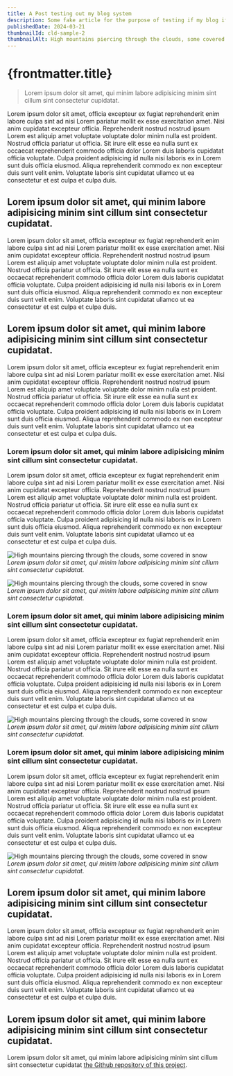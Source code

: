 ```yaml
---
title: A Post testing out my blog system
description: Some fake article for the purpose of testing if my blog if working correctly.
publishedDate: 2024-03-21
thumbnailId: cld-sample-2
thumbnailAlt: High mountains piercing through the clouds, some covered in snow
---
```


# {frontmatter.title}

> Lorem ipsum dolor sit amet, qui minim labore adipisicing minim sint cillum sint consectetur cupidatat.

Lorem ipsum dolor sit amet, officia excepteur ex fugiat reprehenderit enim labore culpa sint ad nisi Lorem pariatur mollit ex esse exercitation amet. Nisi anim cupidatat excepteur officia. Reprehenderit nostrud nostrud ipsum Lorem est aliquip amet voluptate voluptate dolor minim nulla est proident. Nostrud officia pariatur ut officia. Sit irure elit esse ea nulla sunt ex occaecat reprehenderit commodo officia dolor Lorem duis laboris cupidatat officia voluptate. Culpa proident adipisicing id nulla nisi laboris ex in Lorem sunt duis officia eiusmod. Aliqua reprehenderit commodo ex non excepteur duis sunt velit enim. Voluptate laboris sint cupidatat ullamco ut ea consectetur et est culpa et culpa duis.

## Lorem ipsum dolor sit amet, qui minim labore adipisicing minim sint cillum sint consectetur cupidatat.

<BlogImage
  id="cld-sample-2"
  alt="High mountains piercing through the clouds, some covered in snow"
/>

Lorem ipsum dolor sit amet, officia excepteur ex fugiat reprehenderit enim labore culpa sint ad nisi Lorem pariatur mollit ex esse exercitation amet. Nisi anim cupidatat excepteur officia. Reprehenderit nostrud nostrud ipsum Lorem est aliquip amet voluptate voluptate dolor minim nulla est proident. Nostrud officia pariatur ut officia. Sit irure elit esse ea nulla sunt ex occaecat reprehenderit commodo officia dolor Lorem duis laboris cupidatat officia voluptate. Culpa proident adipisicing id nulla nisi laboris ex in Lorem sunt duis officia eiusmod. Aliqua reprehenderit commodo ex non excepteur duis sunt velit enim. Voluptate laboris sint cupidatat ullamco ut ea consectetur et est culpa et culpa duis.

## Lorem ipsum dolor sit amet, qui minim labore adipisicing minim sint cillum sint consectetur cupidatat.

Lorem ipsum dolor sit amet, officia excepteur ex fugiat reprehenderit enim labore culpa sint ad nisi Lorem pariatur mollit ex esse exercitation amet. Nisi anim cupidatat excepteur officia. Reprehenderit nostrud nostrud ipsum Lorem est aliquip amet voluptate voluptate dolor minim nulla est proident. Nostrud officia pariatur ut officia. Sit irure elit esse ea nulla sunt ex occaecat reprehenderit commodo officia dolor Lorem duis laboris cupidatat officia voluptate. Culpa proident adipisicing id nulla nisi laboris ex in Lorem sunt duis officia eiusmod. Aliqua reprehenderit commodo ex non excepteur duis sunt velit enim. Voluptate laboris sint cupidatat ullamco ut ea consectetur et est culpa et culpa duis.

### Lorem ipsum dolor sit amet, qui minim labore adipisicing minim sint cillum sint consectetur cupidatat.

Lorem ipsum dolor sit amet, officia excepteur ex fugiat reprehenderit enim labore culpa sint ad nisi Lorem pariatur mollit ex esse exercitation amet. Nisi anim cupidatat excepteur officia. Reprehenderit nostrud nostrud ipsum Lorem est aliquip amet voluptate voluptate dolor minim nulla est proident. Nostrud officia pariatur ut officia. Sit irure elit esse ea nulla sunt ex occaecat reprehenderit commodo officia dolor Lorem duis laboris cupidatat officia voluptate. Culpa proident adipisicing id nulla nisi laboris ex in Lorem sunt duis officia eiusmod. Aliqua reprehenderit commodo ex non excepteur duis sunt velit enim. Voluptate laboris sint cupidatat ullamco ut ea consectetur et est culpa et culpa duis.

![High mountains piercing through the clouds, some covered in snow](https://res.cloudinary.com/nichtsam/image/upload/v1709918808/cld-sample-2.jpg)
_Lorem ipsum dolor sit amet, qui minim labore adipisicing minim sint cillum sint consectetur cupidatat._

![High mountains piercing through the clouds, some covered in snow](https://res.cloudinary.com/nichtsam/image/upload/v1709918808/cld-sample-2.jpg)
_Lorem ipsum dolor sit amet, qui minim labore adipisicing minim sint cillum sint consectetur cupidatat._

### Lorem ipsum dolor sit amet, qui minim labore adipisicing minim sint cillum sint consectetur cupidatat.

Lorem ipsum dolor sit amet, officia excepteur ex fugiat reprehenderit enim labore culpa sint ad nisi Lorem pariatur mollit ex esse exercitation amet. Nisi anim cupidatat excepteur officia. Reprehenderit nostrud nostrud ipsum Lorem est aliquip amet voluptate voluptate dolor minim nulla est proident. Nostrud officia pariatur ut officia. Sit irure elit esse ea nulla sunt ex occaecat reprehenderit commodo officia dolor Lorem duis laboris cupidatat officia voluptate. Culpa proident adipisicing id nulla nisi laboris ex in Lorem sunt duis officia eiusmod. Aliqua reprehenderit commodo ex non excepteur duis sunt velit enim. Voluptate laboris sint cupidatat ullamco ut ea consectetur et est culpa et culpa duis.

![High mountains piercing through the clouds, some covered in snow](https://res.cloudinary.com/nichtsam/image/upload/v1709918808/cld-sample-2.jpg)
_Lorem ipsum dolor sit amet, qui minim labore adipisicing minim sint cillum sint consectetur cupidatat._

### Lorem ipsum dolor sit amet, qui minim labore adipisicing minim sint cillum sint consectetur cupidatat.

Lorem ipsum dolor sit amet, officia excepteur ex fugiat reprehenderit enim labore culpa sint ad nisi Lorem pariatur mollit ex esse exercitation amet. Nisi anim cupidatat excepteur officia. Reprehenderit nostrud nostrud ipsum Lorem est aliquip amet voluptate voluptate dolor minim nulla est proident. Nostrud officia pariatur ut officia. Sit irure elit esse ea nulla sunt ex occaecat reprehenderit commodo officia dolor Lorem duis laboris cupidatat officia voluptate. Culpa proident adipisicing id nulla nisi laboris ex in Lorem sunt duis officia eiusmod. Aliqua reprehenderit commodo ex non excepteur duis sunt velit enim. Voluptate laboris sint cupidatat ullamco ut ea consectetur et est culpa et culpa duis.

![High mountains piercing through the clouds, some covered in snow](https://res.cloudinary.com/nichtsam/image/upload/v1709918808/cld-sample-2.jpg)
_Lorem ipsum dolor sit amet, qui minim labore adipisicing minim sint cillum sint consectetur cupidatat._

## Lorem ipsum dolor sit amet, qui minim labore adipisicing minim sint cillum sint consectetur cupidatat.

Lorem ipsum dolor sit amet, officia excepteur ex fugiat reprehenderit enim labore culpa sint ad nisi Lorem pariatur mollit ex esse exercitation amet. Nisi anim cupidatat excepteur officia. Reprehenderit nostrud nostrud ipsum Lorem est aliquip amet voluptate voluptate dolor minim nulla est proident. Nostrud officia pariatur ut officia. Sit irure elit esse ea nulla sunt ex occaecat reprehenderit commodo officia dolor Lorem duis laboris cupidatat officia voluptate. Culpa proident adipisicing id nulla nisi laboris ex in Lorem sunt duis officia eiusmod. Aliqua reprehenderit commodo ex non excepteur duis sunt velit enim. Voluptate laboris sint cupidatat ullamco ut ea consectetur et est culpa et culpa duis.

## Lorem ipsum dolor sit amet, qui minim labore adipisicing minim sint cillum sint consectetur cupidatat.

Lorem ipsum dolor sit amet, qui minim labore adipisicing minim sint cillum sint consectetur cupidatat [the Github repository of this project](https://github.com/nichtsam/nichtsam.com).
